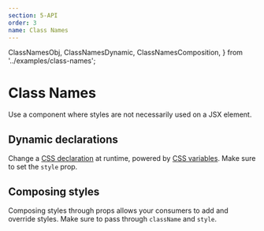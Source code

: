 ```yaml
---
section: 5-API
order: 3
name: Class Names
---
```


  ClassNamesObj,
  ClassNamesDynamic,
  ClassNamesComposition,
} from '../examples/class-names';

# Class Names

Use a component where styles are not necessarily used on a JSX element.

<ClassNamesObj />

## Dynamic declarations

Change a [CSS declaration](https://developer.mozilla.org/en-US/docs/Learn/CSS/First_steps/How_CSS_is_structured#Properties_and_values) at runtime,
powered by [CSS variables](https://developer.mozilla.org/en-US/docs/Web/CSS/Using_CSS_custom_properties).
Make sure to set the `style` prop.

<ClassNamesDynamic />

## Composing styles

Composing styles through props allows your consumers to add and override styles.
Make sure to pass through `className` and `style`.

<ClassNamesComposition />
